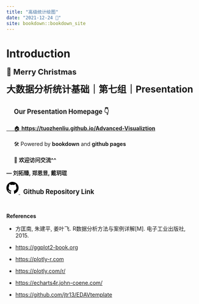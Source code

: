 ```yaml
---
title: "高级统计绘图"
date: "2021-12-24 🎄"
site: bookdown::bookdown_site
---
```


# Introduction
<big><big><strong>🎅 Merry Christmas</strong></big></big>

```{=html}
<div class="caution">
<strong><big><big><big> 大数据分析统计基础｜第七组｜Presentation </big></big></big></strong>

<br><br>

<p><strong><big>&nbsp&nbsp&nbsp&nbsp Our Presentation Homepage 👇</big></strong> 
<br><br>
<a href= "https://tuozhenliu.github.io/Advanced-Visualiztion" target="_blank">&nbsp&nbsp&nbsp&nbsp 🏠 <strong> https://tuozhenliu.github.io/Advanced-Visualiztion </strong></a>
<br><br>
&nbsp&nbsp&nbsp&nbsp 🛠 Powered by <strong>bookdown</strong> and <strong>github pages</strong>
<br><br>
&nbsp&nbsp&nbsp&nbsp 📮 <strong>欢迎访问交流^^</strong>
</p>
<p class="flushright"><strong>&mdash; 刘拓臻, 郑恩昱, 戴玥琨</strong></p>
</div>
<a href = "https://github.com/TuozhenLiu/Advanced-Visualiztion" target="_blank">
<svg height="32" aria-hidden="true" viewBox="0 0 16 16" version="1.1" width="32" data-view-component="true" class="octicon octicon-mark-github v-align-middle">
    <path fill-rule="evenodd" d="M8 0C3.58 0 0 3.58 0 8c0 3.54 2.29 6.53 5.47 7.59.4.07.55-.17.55-.38 0-.19-.01-.82-.01-1.49-2.01.37-2.53-.49-2.69-.94-.09-.23-.48-.94-.82-1.13-.28-.15-.68-.52-.01-.53.63-.01 1.08.58 1.23.82.72 1.21 1.87.87 2.33.66.07-.52.28-.87.51-1.07-1.78-.2-3.64-.89-3.64-3.95 0-.87.31-1.59.82-2.15-.08-.2-.36-1.02.08-2.12 0 0 .67-.21 2.2.82.64-.18 1.32-.27 2-.27.68 0 1.36.09 2 .27 1.53-1.04 2.2-.82 2.2-.82.44 1.1.16 1.92.08 2.12.51.56.82 1.27.82 2.15 0 3.07-1.87 3.75-3.65 3.95.29.25.54.73.54 1.48 0 1.07-.01 1.93-.01 2.2 0 .21.15.46.55.38A8.013 8.013 0 0016 8c0-4.42-3.58-8-8-8z"></path>
</svg> 
</a>
<strong><big> &nbsp Github Repository Link </big></strong>

```

<br>

**References**

-   方匡南, 朱建平, 姜叶飞. R数据分析方法与案例详解[M]. 电子工业出版社, 2015.

-   <https://ggplot2-book.org>

-   <https://plotly-r.com>

-   <https://plotly.com/r/>

-   [https://echarts4r.john-coene.com/](https://echarts4r.john-coene.com/articles/advanced.html)

-   <https://github.com/jtr13/EDAVtemplate>
